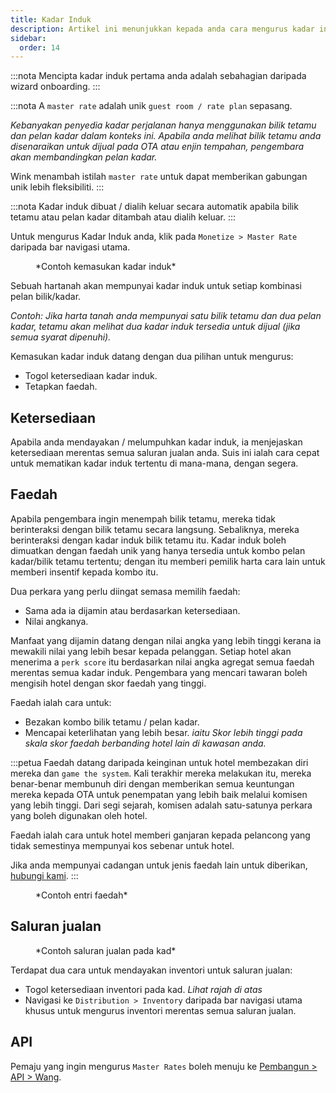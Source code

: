 ```yaml
---
title: Kadar Induk
description: Artikel ini menunjukkan kepada anda cara mengurus kadar induk pada Wink.
sidebar:
  order: 14
---
```


:::nota
Mencipta kadar induk pertama anda adalah sebahagian daripada wizard onboarding.
:::

:::nota
A `master rate` adalah unik `guest room / rate plan` sepasang.

*Kebanyakan penyedia kadar perjalanan hanya menggunakan bilik tetamu dan pelan kadar dalam konteks ini. Apabila anda melihat bilik tetamu anda disenaraikan untuk dijual pada OTA atau enjin tempahan, pengembara akan membandingkan pelan kadar.*

Wink menambah istilah `master rate` untuk dapat memberikan gabungan unik lebih fleksibiliti.
:::

:::nota
Kadar induk dibuat / dialih keluar secara automatik apabila bilik tetamu atau pelan kadar ditambah atau dialih keluar.
:::

Untuk mengurus Kadar Induk anda, klik pada `Monetize > Master Rate` daripada bar navigasi utama.

<figure>
  <CloudinaryImage width="350" height="484" resize="scale" quality="best" alt="Kadar Induk" src="academy/master-rate" errorImage="noimage_opaque_nyrtl0.png" />

  <figcaption>*Contoh kemasukan kadar induk*</figcaption>
</figure>


Sebuah hartanah akan mempunyai kadar induk untuk setiap kombinasi pelan bilik/kadar.

*Contoh: Jika harta tanah anda mempunyai satu bilik tetamu dan dua pelan kadar, tetamu akan melihat dua kadar induk tersedia untuk dijual (jika semua syarat dipenuhi).*

Kemasukan kadar induk datang dengan dua pilihan untuk mengurus:

* Togol ketersediaan kadar induk.
* Tetapkan faedah.

## Ketersediaan

Apabila anda mendayakan / melumpuhkan kadar induk, ia menjejaskan ketersediaan merentas semua saluran jualan anda. Suis ini ialah cara cepat untuk mematikan kadar induk tertentu di mana-mana, dengan segera.

## Faedah

Apabila pengembara ingin menempah bilik tetamu, mereka tidak berinteraksi dengan bilik tetamu secara langsung. Sebaliknya, mereka berinteraksi dengan kadar induk bilik tetamu itu.
Kadar induk boleh dimuatkan dengan faedah unik yang hanya tersedia untuk kombo pelan kadar/bilik tetamu tertentu; dengan itu memberi pemilik harta cara lain untuk memberi insentif kepada kombo itu.

Dua perkara yang perlu diingat semasa memilih faedah:

* Sama ada ia dijamin atau berdasarkan ketersediaan.
* Nilai angkanya.

Manfaat yang dijamin datang dengan nilai angka yang lebih tinggi kerana ia mewakili nilai yang lebih besar kepada pelanggan.
Setiap hotel akan menerima a `perk score` itu berdasarkan nilai angka agregat semua faedah merentas semua kadar induk.
Pengembara yang mencari tawaran boleh mengisih hotel dengan skor faedah yang tinggi.

Faedah ialah cara untuk:

* Bezakan kombo bilik tetamu / pelan kadar.
* Mencapai keterlihatan yang lebih besar. *iaitu Skor lebih tinggi pada skala skor faedah berbanding hotel lain di kawasan anda.*

:::petua
Faedah datang daripada keinginan untuk hotel membezakan diri mereka dan `game the system`.
Kali terakhir mereka melakukan itu, mereka benar-benar membunuh diri dengan memberikan semua keuntungan mereka kepada OTA untuk penempatan yang lebih baik melalui komisen yang lebih tinggi.
Dari segi sejarah, komisen adalah satu-satunya perkara yang boleh digunakan oleh hotel.

Faedah ialah cara untuk hotel memberi ganjaran kepada pelancong yang tidak semestinya mempunyai kos sebenar untuk hotel.

Jika anda mempunyai cadangan untuk jenis faedah lain untuk diberikan, [hubungi kami](mailto:hi@wink.travel).
:::

<figure>
  <CloudinaryImage width="700" height="263" resize="scale" quality="best" alt="Faedah" src="academy/perks" errorImage="noimage_opaque_nyrtl0.png" />

  <figcaption>*Contoh entri faedah*</figcaption>
</figure>


## Saluran jualan

<figure>
  <CloudinaryImage width="350" height="368" resize="scale" quality="best" alt="Saluran jualan" src="academy/sales-channels-card" errorImage="noimage_opaque_nyrtl0.png" />

  <figcaption>*Contoh saluran jualan pada kad*</figcaption>
</figure>


Terdapat dua cara untuk mendayakan inventori untuk saluran jualan:

* Togol ketersediaan inventori pada kad. *Lihat rajah di atas*
* Navigasi ke `Distribution > Inventory` daripada bar navigasi utama khusus untuk mengurus inventori merentas semua saluran jualan.

## API

Pemaju yang ingin mengurus `Master Rates` boleh menuju ke [Pembangun > API > Wang](/developers/apis/#monetize-api).

